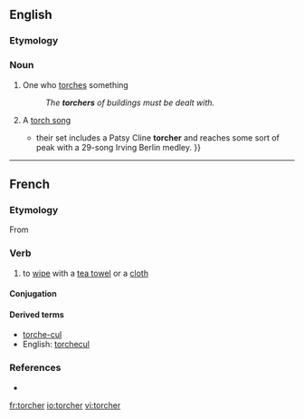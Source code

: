 ==English==

===Etymology===

{{suffix|torch|er}}

===Noun===
{{en-noun}}

# One who [[torch]]es something
#: ''The '''torchers''' of buildings must be dealt with.''
# {{music}} A [[torch song]]
#*{{quote-news|1988|August 26|Neil Tesser|Montgomery, Plant & Stritch|Chicago Reader|url=https://securesite.chireader.com/cgi-bin/Archive/abridged2.bat?path=1988/880826/MNTGMRY
|passage={{...}} their set includes a Patsy Cline '''torcher''' and reaches some sort of peak with a 29-song Irving Berlin medley. }}

----

==French==

===Etymology===
From {{etyl|la|fr}} {{term|torqueo|torqueō|twist, turn|lang=la}}

===Verb===
{{fr-verb}}

# to [[wipe]] with a [[tea towel]] or a [[cloth]]

====Conjugation====
{{fr-conj-er|torch|avoir}}

====Derived terms====
* [[torche-cul]]
* English: [[torchecul]]

===References===
* {{R:NPLarousse}}

[[fr:torcher]]
[[io:torcher]]
[[vi:torcher]]